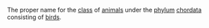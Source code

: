 The proper name for the [[class]] of [[animal]]s under the [[phylum]] [[chordata]] consisting of [[bird]]s.